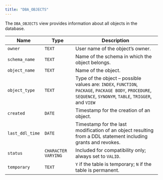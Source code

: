 ```yaml
---
title: "DBA_OBJECTS"
---
```


<div id="dba_objects" class="registered_link"></div>

The `DBA_OBJECTS` view provides information about all objects in the database.

| Name            | Type                | Description                                                                                                                                                   |
| --------------- | ------------------- | ------------------------------------------------------------------------------------------------------------------------------------------------------------- |
| `owner`         | `TEXT`              | User name of the object’s owner.                                                                                                                              |
| `schema_name`   | `TEXT`              | Name of the schema in which the object belongs.                                                                                                               |
| `object_name`   | `TEXT`              | Name of the object.                                                                                                                                           |
| `object_type`   | `TEXT`              | Type of the object – possible values are: `INDEX`, `FUNCTION`, `PACKAGE`, `PACKAGE BODY`, `PROCEDURE`, `SEQUENCE`, `SYNONYM`, `TABLE`, `TRIGGER`, and `VIEW`  |
| `created`       | `DATE`              | Timestamp for the creation of an object.                                                                                                                      |
| `last_ddl_time` | `DATE `             | Timestamp for the last modification of an object resulting from a DDL statement including grants and revokes.                                                 |
| `status`        | `CHARACTER VARYING` | Included for compatibility only; always set to `VALID`.                                                                                                       |
| `temporary`     | `TEXT`              | `Y` if the table is temporary; `N` if the table is permanent.                                                                                                 |
